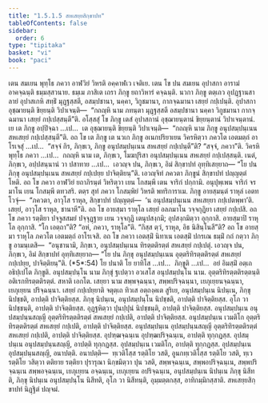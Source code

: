 ```yaml
---
title: "1.5.1.5 สหเสยฺยสิกฺขาปท"
tableOfContents: false
sidebar:
  order: 6
type: "tipitaka"
basket: "vi"
book: "paci"
---
```



<DynamicBreadcrumb />

<Division number="49" book="paci">

<Paragraph number="164" book="paci">
เตน สมเยน พุทฺโธ ภควา อาฬวิยํ วิหรติ อคฺคาฬเว เจติเย. เตน โข ปน สมเยน อุปาสกา อารามํ อาคจฺฉนฺติ ธมฺมสฺสวนาย. ธมฺเม ภาสิเต เถรา ภิกฺขู ยถาวิหารํ คจฺฉนฺติ. นวกา ภิกฺขู ตตฺเถว อุปฏฺฐานสาลายํ อุปาสเกหิ สทฺธิํ มุฏฺฐสฺสตี, อสมฺปชานา, นคฺคา, วิกูชมานา, กากจฺฉมานา เสยฺยํ กปฺเปนฺติ. อุปาสกา อุชฺฌายนฺติ ขิยฺยนฺติ วิปาเจนฺติ—  “กถญฺหิ นาม ภทนฺตา มุฏฺฐสฺสตี อสมฺปชานา นคฺคา วิกูชมานา กากจฺฉมานา เสยฺยํ กปฺเปสฺสนฺตี”ติ.
</Paragraph>

<Paragraph number="165" book="paci">
อโสฺสสุํ โข ภิกฺขู เตสํ อุปาสกานํ อุชฺฌายนฺตานํ ขิยฺยนฺตานํ วิปาเจนฺตานํ. เย เต ภิกฺขู อปฺปิจฺฉา …เป…  เต อุชฺฌายนฺติ ขิยฺยนฺติ วิปาเจนฺติ—  “กถญฺหิ นาม ภิกฺขู อนุปสมฺปนฺเนน สหเสยฺยํ กปฺเปสฺสนฺตี”ติ.
</Paragraph>

<Paragraph number="166" book="paci">
อถ โข เต ภิกฺขู เต นวเก ภิกฺขู อเนกปริยาเยน วิครหิตฺวา ภควโต เอตมตฺถํ อาโรเจสุํ …เป…  “สจฺจํ กิร, ภิกฺขเว, ภิกฺขู อนุปสมฺปนฺเนน สหเสยฺยํ กปฺเปนฺตี”ติ? “สจฺจํ, ภควา”ติ. วิครหิ พุทฺโธ ภควา …เป…  กถญฺหิ นาม เต, ภิกฺขเว, โมฆปุริสา อนุปสมฺปนฺเนน สหเสยฺยํ กปฺเปสฺสนฺติ. เนตํ, ภิกฺขเว, อปฺปสนฺนานํ วา ปสาทาย …เป…  เอวญฺจ ปน, ภิกฺขเว, อิมํ สิกฺขาปทํ อุทฺทิเสยฺยาถ—
</Paragraph>

<Paragraph number="167" book="paci">
<Emphasis>“โย ปน ภิกฺขุ อนุปสมฺปนฺเนน สหเสยฺยํ กปฺเปยฺย ปาจิตฺติยนฺ”</Emphasis>ติ.
</Paragraph>

<Paragraph number="168" book="paci">
เอวญฺจิทํ ภควตา ภิกฺขูนํ สิกฺขาปทํ ปญฺญตฺตํ โหติ.
</Paragraph>

</Division>
<Division number="50" book="paci">

<Paragraph number="169" book="paci">
อถ โข ภควา อาฬวิยํ ยถาภิรนฺตํ วิหริตฺวา เยน โกสมฺพี เตน จาริกํ ปกฺกามิ. อนุปุพฺเพน จาริกํ จรมาโน เยน โกสมฺพี ตทวสริ. ตตฺร สุทํ ภควา โกสมฺพิยํ วิหรติ พทริการาเม. ภิกฺขู อายสฺมนฺตํ ราหุลํ เอตทโวจุํ—  “ภควตา, อาวุโส ราหุล, สิกฺขาปทํ ปญฺญตฺตํ—  ‘น อนุปสมฺปนฺเนน สหเสยฺยา กปฺเปตพฺพา’ติ. เสยฺยํ, อาวุโส ราหุล, ชานาหี”ติ. อถ โข อายสฺมา ราหุโล เสยฺยํ อลภมาโน วจฺจกุฏิยา เสยฺยํ กปฺเปสิ. อถ โข ภควา รตฺติยา ปจฺจูสสมยํ ปจฺจุฏฺฐาย เยน วจฺจกุฏิ เตนุปสงฺกมิ; อุปสงฺกมิตฺวา อุกฺกาสิ. อายสฺมาปิ ราหุโล อุกฺกาสิ. “โก เอตฺถา”ติ? “อหํ, ภควา, ราหุโล”ติ. “กิสฺส ตฺวํ, ราหุล, อิธ นิสินฺโนสี”ติ?
</Paragraph>

<Paragraph number="170" book="paci">
อถ โข อายสฺมา ราหุโล ภควโต เอตมตฺถํ อาโรเจสิ. อถ โข ภควา เอตสฺมิํ นิทาเน เอตสฺมิํ ปกรเณ ธมฺมิํ กถํ กตฺวา ภิกฺขู อามนฺเตสิ—  “อนุชานามิ, ภิกฺขเว, อนุปสมฺปนฺเนน ทิรตฺตติรตฺตํ สหเสยฺยํ กปฺเปตุํ. เอวญฺจ ปน, ภิกฺขเว, อิมํ สิกฺขาปทํ อุทฺทิเสยฺยาถ—
</Paragraph>

</Division>
<Division number="51" book="paci">

<Paragraph number="171" book="paci">
<Emphasis>“โย ปน ภิกฺขุ อนุปสมฺปนฺเนน อุตฺตริทิรตฺตติรตฺตํ สหเสยฺยํ กปฺเปยฺย, ปาจิตฺติยนฺ”</Emphasis>ติ. (*5*:<Emphasis>54</Emphasis>)
</Paragraph>

</Division>
<Division number="52" book="paci">

<Paragraph number="172" book="paci">
<Emphasis>โย ปนา</Emphasis>ติ โย ยาทิโส …เป…  <Emphasis>ภิกฺขู</Emphasis>ติ …เป…  อยํ อิมสฺมิํ อตฺเถ อธิปฺเปโต ภิกฺขูติ.
</Paragraph>

<Paragraph number="173" book="paci">
<Emphasis>อนุปสมฺปนฺโน</Emphasis> นาม ภิกฺขุํ ฐเปตฺวา อวเสโส อนุปสมฺปนฺโน นาม.
</Paragraph>

<Paragraph number="174" book="paci">
<Emphasis>อุตฺตริทิรตฺตติรตฺตนฺ</Emphasis>ติ อติเรกทิรตฺตติรตฺตํ.
</Paragraph>

<Paragraph number="175" book="paci">
<Emphasis>สหา</Emphasis>ติ เอกโต.
</Paragraph>

<Paragraph number="176" book="paci">
<Emphasis>เสยฺยา</Emphasis> นาม สพฺพจฺฉนฺนา, สพฺพปริจฺฉนฺนา, เยภุเยฺยนจฺฉนฺนา, เยภุเยฺยน ปริจฺฉนฺนา.
</Paragraph>

<Paragraph number="177" book="paci">
<Emphasis>เสยฺยํ กปฺเปยฺยา</Emphasis>ติ จตุตฺเถ ทิวเส อตฺถงฺคเต สูริเย, อนุปสมฺปนฺเน นิปนฺเน, ภิกฺขุ นิปชฺชติ, อาปตฺติ ปาจิตฺติยสฺส. ภิกฺขุ นิปนฺเน, อนุปสมฺปนฺโน นิปชฺชติ, อาปตฺติ ปาจิตฺติยสฺส. อุโภ วา นิปชฺชนฺติ, อาปตฺติ ปาจิตฺติยสฺส. อุฏฺฐหิตฺวา ปุนปฺปุนํ นิปชฺชนฺติ, อาปตฺติ ปาจิตฺติยสฺส.
</Paragraph>

</Division>
<Division number="53" book="paci">

<Paragraph number="178" book="paci">
อนุปสมฺปนฺเน อนุปสมฺปนฺนสญฺญี อุตฺตริทิรตฺตติรตฺตํ สหเสยฺยํ กปฺเปติ, อาปตฺติ ปาจิตฺติยสฺส. อนุปสมฺปนฺเน เวมติโก อุตฺตริทิรตฺตติรตฺตํ สหเสยฺยํ กปฺเปติ, อาปตฺติ ปาจิตฺติยสฺส. อนุปสมฺปนฺเน อุปสมฺปนฺนสญฺญี อุตฺตริทิรตฺตติรตฺตํ สหเสยฺยํ กปฺเปติ, อาปตฺติ ปาจิตฺติยสฺส.
</Paragraph>

<Paragraph number="179" book="paci">
อุปฑฺฒจฺฉนฺเน อุปฑฺฒปริจฺฉนฺเน, อาปตฺติ ทุกฺกฏสฺส. อุปสมฺปนฺเน อนุปสมฺปนฺนสญฺญี, อาปตฺติ ทุกฺกฏสฺส. อุปสมฺปนฺเน เวมติโก, อาปตฺติ ทุกฺกฏสฺส. อุปสมฺปนฺเน อุปสมฺปนฺนสญฺญี, อนาปตฺติ.
</Paragraph>

</Division>
<Division number="54" book="paci">

<Paragraph number="180" book="paci">
อนาปตฺติ—  ทฺเวติโสฺส รตฺติโย วสติ, อูนกทฺเวติโสฺส รตฺติโย วสติ, ทฺเว รตฺติโย วสิตฺวา ตติยาย รตฺติยา ปุรารุณา นิกฺขมิตฺวา ปุน วสติ, สพฺพจฺฉนฺเน, สพฺพอปริจฺฉนฺเน, สพฺพปริจฺฉนฺเน สพฺพอจฺฉนฺเน, เยภุเยฺยน อจฺฉนฺเน, เยภุเยฺยน อปริจฺฉนฺเน, อนุปสมฺปนฺเน นิปนฺเน ภิกฺขุ นิสีทติ, ภิกฺขุ นิปนฺเน อนุปสมฺปนฺโน นิสีทติ, อุโภ วา นิสีทนฺติ, อุมฺมตฺตกสฺส, อาทิกมฺมิกสฺสาติ.

</Paragraph>
</Division>

<Paragraph number="181" type="center" book="paci">
สหเสยฺยสิกฺขาปทํ นิฏฺฐิตํ ปญฺจมํ.
</Paragraph>